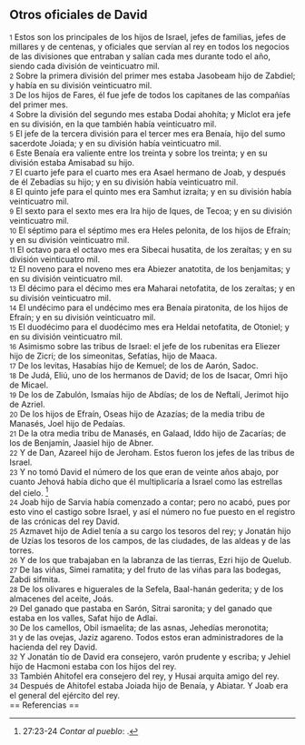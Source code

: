== Otros oficiales de David ==

{{anchor|1}} <small>1</small> Estos son los principales de los hijos de Israel, jefes de familias, jefes de millares y de centenas, y oficiales que servían al rey en todos los negocios de las divisiones que entraban y salían cada mes durante todo el año, siendo cada división de veinticuatro mil.<br>
{{anchor|2}} <small>2</small> Sobre la primera división del primer mes estaba Jasobeam hijo de Zabdiel; y había en su división veinticuatro mil.<br>
{{anchor|3}} <small>3</small> De los hijos de Fares, él fue jefe de todos los capitanes de las compañías del primer mes.<br>
{{anchor|4}} <small>4</small> Sobre la división del segundo mes estaba Dodai ahohíta; y Miclot era jefe en su división, en la que también había veinticuatro mil.<br>
{{anchor|5}} <small>5</small> El jefe de la tercera división para el tercer mes era Benaía, hijo del sumo sacerdote Joiada; y en su división había veinticuatro mil.<br>
{{anchor|6}} <small>6</small> Este Benaía era valiente entre los treinta y sobre los treinta; y en su división estaba Amisabad su hijo.<br>
{{anchor|7}} <small>7</small> El cuarto jefe para el cuarto mes era Asael hermano de Joab, y después de él Zebadías su hijo; y en su división había veinticuatro mil.<br>
{{anchor|8}} <small>8</small> El quinto jefe para el quinto mes era Samhut izraíta; y en su división había veinticuatro mil.<br>
{{anchor|9}} <small>9</small> El sexto para el sexto mes era Ira hijo de Iques, de Tecoa; y en su división veinticuatro mil.<br>
{{anchor|10}} <small>10</small> El séptimo para el séptimo mes era Heles pelonita, de los hijos de Efraín; y en su división veinticuatro mil.<br>
{{anchor|11}} <small>11</small> El octavo para el octavo mes era Sibecai husatita, de los zeraítas; y en su división veinticuatro mil.<br>
{{anchor|12}} <small>12</small> El noveno para el noveno mes era Abiezer anatotita, de los benjamitas; y en su división veinticuatro mil.<br>
{{anchor|13}} <small>13</small> El décimo para el décimo mes era Maharai netofatita, de los zeraítas; y en su división veinticuatro mil.<br>
{{anchor|14}} <small>14</small> El undécimo para el undécimo mes era Benaía piratonita, de los hijos de Efraín; y en su división veinticuatro mil.<br>
{{anchor|15}} <small>15</small> El duodécimo para el duodécimo mes era Heldai netofatita, de Otoniel; y en su división veinticuatro mil.<br>
{{anchor|16}} <small>16</small> Asimismo sobre las tribus de Israel: el jefe de los rubenitas era Eliezer hijo de Zicri; de los simeonitas, Sefatías, hijo de Maaca.<br>
{{anchor|17}} <small>17</small> De los levitas, Hasabías hijo de Kemuel; de los de Aarón, Sadoc.<br>
{{anchor|18}} <small>18</small> De Judá, Eliú, uno de los hermanos de David; de los de Isacar, Omri hijo de Micael.<br>
{{anchor|19}} <small>19</small> De los de Zabulón, Ismaías hijo de Abdías; de los de Neftalí, Jerimot hijo de Azriel.<br>
{{anchor|20}} <small>20</small> De los hijos de Efraín, Oseas hijo de Azazías; de la media tribu de Manasés, Joel hijo de Pedaías.<br>
{{anchor|21}} <small>21</small> De la otra media tribu de Manasés, en Galaad, Iddo hijo de Zacarías; de los de Benjamín, Jaasiel hijo de Abner.<br>
{{anchor|22}} <small>22</small> Y de Dan, Azareel hijo de Jeroham. Estos fueron los jefes de las tribus de Israel.<br>
{{anchor|23}} <small>23</small> Y no tomó David el número de los que eran de veinte años abajo, por cuanto Jehová había dicho que él multiplicaría a Israel como las estrellas del cielo. <ref>27:23-24 ''Contar al pueblo'': {{lib|LU|88|1|6}}.</ref><br>
{{anchor|24}} <small>24</small> Joab hijo de Sarvia había comenzado a contar; pero no acabó, pues por esto vino el castigo sobre Israel, y así el número no fue puesto en el registro de las crónicas del rey David.<br>
{{anchor|25}} <small>25</small> Azmavet hijo de Adiel tenía a su cargo los tesoros del rey; y Jonatán hijo de Uzías los tesoros de los campos, de las ciudades, de las aldeas y de las torres.<br>
{{anchor|26}} <small>26</small> Y de los que trabajaban en la labranza de las tierras, Ezri hijo de Quelub.<br>
{{anchor|27}} <small>27</small> De las viñas, Simei ramatita; y del fruto de las viñas para las bodegas, Zabdi sifmita.<br>
{{anchor|28}} <small>28</small> De los olivares e higuerales de la Sefela, Baal-hanán gederita; y de los almacenes del aceite, Joás.<br>
{{anchor|29}} <small>29</small> Del ganado que pastaba en Sarón, Sitrai saronita; y del ganado que estaba en los valles, Safat hijo de Adlai.<br>
{{anchor|30}} <small>30</small> De los camellos, Obil ismaelita; de las asnas, Jehedías meronotita;<br>
{{anchor|31}} <small>31</small> y de las ovejas, Jaziz agareno. Todos estos eran administradores de la hacienda del rey David.<br>
{{anchor|32}} <small>32</small> Y Jonatán tío de David era consejero, varón prudente y escriba; y Jehiel hijo de Hacmoni estaba con los hijos del rey.<br>
{{anchor|33}} <small>33</small> También Ahitofel era consejero del rey, y Husai arquita amigo del rey.<br>
{{anchor|34}} <small>34</small> Después de Ahitofel estaba Joiada hijo de Benaía, y Abiatar. Y Joab era el general del ejército del rey.<br>
== Referencias ==

<references />
